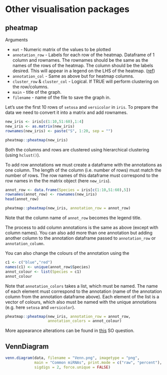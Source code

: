 # Other visualisation packages


## pheatmap

Arguments

* `mat` - Numeric matrix of the values to be plotted
* `annotation_row` - Labels for each row of the heatmap. Dataframe of 1 column and rownames. The rownames should be the same as the names of the rows of the heatmap. The column should be the labels desired. This will appear in a legend on the LHS of the heatmap. ([ref](https://www.biostars.org/p/66079/))
* `annotation_col` - Same as above but for heatmap columns.
* `cluster_row` & `cluster_col` - Logical. If TRUE will perform clustering on the row/columns.
* `main` - title of the graph.
* `filename` - name of the file to save the graph in.

Let's use the first 10 rows of `setosa` and `versicolor` in `iris`. To prepare the data we need to convert it into a matrix and add rownames.

```r
new_iris <- iris[c(1:10,51:60),1:4]
new_iris <- as.matrix(new_iris)
rownames(new_iris) <- paste("S", 1:20, sep = "")
```

```r
pheatmap::pheatmap(new_iris)
```

Both the columns and rows are clustered using hierarchical clustering (using `hclust()`). 

To add row annotations we must create a dataframe with the annotations as one column. The length of the column (i.e. number of rows) must match the number of rows. The row names of this dataframe must correspond to the row names in the the matrix object (here `new_iris`).  

```r
annot_row <- data.frame(Species = iris[c(1:10,51:60),5])
rownames(annot_row) <- rownames(new_iris)
head(annot_row)
```

```r
pheatmap::pheatmap(new_iris, annotation_row = annot_row)
```

Note that the column name of `annot_row` becomes the legend title. 

The process to add column annotations is the same as above (except with column names). You can also add more than one annotation but adding another column to the annotation dataframe passed to `annotation_row` or `annotation_column`.

You can also change the colours of the annotation using the 

```r
c1 <- c("blue","red")
names(c1) <- unique(annot_row$Species)
annot_colour <- list(Species = c1)
annot_colour
```

Note that `annotation_colors` takes a list, which must be named. The name of each element must correspond to the annotation (name of the annotation column from the annotation dataframe above). Each element of the list is a vector of colours, which also must be named with the unique annotations (e.g. here `setosa` and `versicolor`).

```r
pheatmap::pheatmap(new_iris, annotation_row = annot_row,
                   annotation_colors = annot_colour)
```

More appearance alterations can be found in [this](https://stackoverflow.com/questions/41628450/r-pheatmap-change-annotation-colors-and-prevent-graphics-window-from-popping-up) SO question.

## VennDiagram

```r
venn.diagram(data, filename = "Venn.png", imagetype = "png", 
             main = "Common miRNAs", print.mode = c("raw", "percent"),
             sigdigs = 2, force.unique = FALSE)
```


